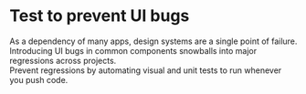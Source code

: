 
<Meta title="docs 📚/3. How/Step 3: Test" />

<h1>Test to prevent UI bugs</h1>
<p>As a dependency of many apps, design systems are a single point of failure.<br/>
Introducing UI bugs in common components snowballs into major regressions across projects.<br/>
Prevent regressions by automating visual and unit tests to run whenever you push code.</p>